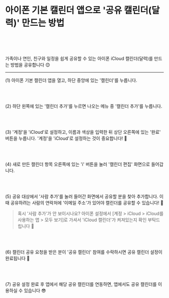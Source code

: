 
# 아이폰 기본 캘린더 앱으로 '공유 캘린더(달력)' 만드는 방법

<SchedulerAddress locale='ko' />

<br />
<br />
<br />

가족이나 연인, 친구와 일정을 쉽게 공유할 수 있는 아이폰 iCloud 캘린더(달력)를 만드는 방법을 공유합니다 😊

---

(1) 아이폰 기본 캘린더 앱을 열고, 하단 중앙에 있는 '캘린더'를 누릅니다.

<br />
<br />

(2) 하단 왼쪽에 있는 '캘린더 추가'를 누르면 나오는 메뉴 중 '캘린더 추가'를 누릅니다.

<br />
<br />

(3) '계정'을 'iCloud'로 설정하고, 이름과 색상을 입력한 뒤 상단 오른쪽에 있는 '완료' 버튼을 누릅니다. '계정'을 'iCloud'로 설정하는 것이 중요합니다! 📌

<br />
<br />

(4) 새로 만든 캘린더 항목 오른쪽에 있는 'i' 버튼을 눌러 '캘린더 편집' 화면으로 들어갑니다.

<br />
<br />

(5) 공유 대상에서 '사람 추가'를 눌러 들어간 화면에서 공유할 분을 찾아 추가합니다. 이때 공유하려는 사람의 연락처에 '이메일 주소'가 있어야 캘린더를 공유할 수 있습니다! 📌

> 혹시 '사람 추가'가 안 보이시나요? 아이폰 설정에서 [계정 > iCloud > iCloud를 사용하는 앱 > 모두 보기]로 가셔서 'iCloud 캘린더'가 켜져있는지 확인 부탁드립니다 🙏

<br />
<br />

(6) 캘린더 공유 요청을 받은 분이 '공유 캘린더' 참여를 수락하시면 공유 캘린더 설정이 완료됩니다 🙌

<br />
<br />

(7) 공유 설정 완료 후 <NewTabSchedulerApp locale='ko' /> 앱에서 해당 공유 캘린더를 연동하면, <NewTabSchedulerApp locale='ko' /> 앱에서도 공유 캘린더를 이용하실 수 있습니다 😎
